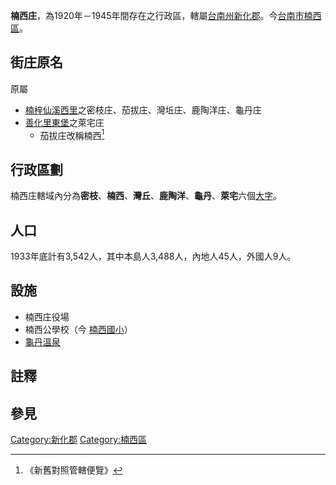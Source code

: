 {{CJK-New-Char|26B2C|ver=B}}
{{noteTA
|1=zh-hans:庄; zh-hant:庄;
}}

{{Infobox Former Subdivision
|native_name =なんせいしょう<br/>NanseiSho 
|conventional_long_name = 楠西庄
|common_name = 楠西庄
|subdivision = 庄
|nation = 新化郡
|title_leader = 庄長（1937-1945年）
|leader1 = 
|year_leader1 = 
|leader2 = 
|year_leader2 = 
|year_start = 1920年
|year_end = 1945年
|p1 = 楠梓仙溪西里
|p2=善化里東堡
|s1 = 楠西區
|image_map = 楠西庄役場.jpg
|image_map_caption = 楠西庄役場
|stat_year1             =
|stat_area1             =
|stat_pop1              =
|political_subdiv = 6大字
|today = 楠西區
|estcat= 台灣
|capital= 楠西}}

'''楠西庄'''，為1920年－1945年間存在之行政區，轄屬[[臺南州|台南州]][[新化郡|新化郡]]。今[[臺南市|台南市]][[楠西區|楠西區]]。

==街庄原名==
原屬
*[[楠梓仙溪西里|楠梓仙溪西里]]之密枝庄、茄拔庄、灣坵庄、鹿陶洋庄、龜丹庄
*[[善化里東堡|善化里東堡]]之{{僻字|𦬬|上「艹」下「王」}}萊宅庄
**茄拔庄改稱楠西<ref>《新舊對照管轄便覽》</ref>

==行政區劃==
楠西庄轄域內分為'''密枝'''、'''楠西'''、'''灣丘'''、'''鹿陶洋'''、'''龜丹'''、'''{{僻字|𦬬|上「艹」下「王」}}萊宅'''六個[[大字_(行政區劃)|大字]]。

== 人口 ==
1933年底計有3,542人，其中本島人3,488人，內地人45人，外國人9人。

== 設施 ==

* 楠西庄役場
* 楠西公學校（今 [[臺南市楠西區楠西國民小學|楠西國小]]）
*[[龜丹溫泉|龜丹溫泉]]

== 註釋 ==
{{ReflistH}}
{{NoteFoot}}
{{ReflistF}}

== 參見 ==
{{reflist}}

{{台南州}}
[[Category:新化郡|Category:新化郡]]
[[Category:楠西區|Category:楠西區]]